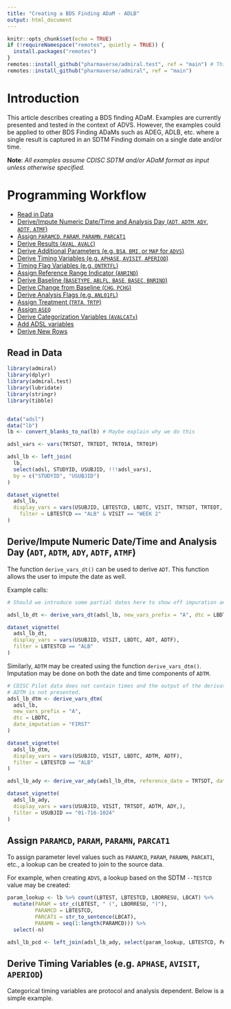 ```yaml
---
title: "Creating a BDS Finding ADaM - ADLB"
output: html_document
---
```


```r
knitr::opts_chunk$set(echo = TRUE)
if (!requireNamespace("remotes", quietly = TRUE)) {
  install.packages("remotes")
}
remotes::install_github("pharmaverse/admiral.test", ref = "main") # This is a required dependency of {admiral}
remotes::install_github("pharmaverse/admiral", ref = "main")
```

# Introduction

This article describes creating a BDS finding ADaM. Examples are currently 
presented and tested in the context of ADVS.  However, the examples could be
applied to other BDS Finding ADaMs such as ADEG, ADLB, etc. where a single 
result is captured in an SDTM Finding domain on a single date and/or time.

**Note**: *All examples assume CDISC SDTM and/or ADaM format as input unless 
otherwise specified.*

# Programming Workflow

* [Read in Data](#readdata)
* [Derive/Impute Numeric Date/Time and Analysis Day (`ADT`, `ADTM`, `ADY`, `ADTF`, `ATMF`)](#datetime)
* [Assign `PARAMCD`, `PARAM`, `PARAMN`, `PARCAT1`](#paramcd)
* [Derive Results (`AVAL`, `AVALC`)](#aval)
* [Derive Additional Parameters (e.g. `BSA`, `BMI`, or `MAP` for `ADVS`)](#derive_param)
* [Derive Timing Variables (e.g. `APHASE`, `AVISIT`, `APERIOD`)](#timing)
* [Timing Flag Variables (e.g. `ONTRTFL`)](#timingflag)
* [Assign Reference Range Indicator (`ANRIND`)](#referencerange)
* [Derive Baseline (`BASETYPE`, `ABLFL`, `BASE`, `BASEC`, `BNRIND`)](#baseline)
* [Derive Change from Baseline (`CHG`, `PCHG`)](#bchange)
* [Derive Analysis Flags (e.g. `ANL01FL`)](#analysisrec)
* [Assign Treatment (`TRTA`, `TRTP`)](#treatment)
* [Assign `ASEQ`](#aseq)
* [Derive Categorization Variables (`AVALCATx`)](#cat)
* [Add ADSL variables](#adsl_vars)
* [Derive New Rows](#additional)

## Read in Data {#readdata}

```r
library(admiral)
library(dplyr)
library(admiral.test)
library(lubridate)
library(stringr)
library(tibble)


data("adsl")
data("lb")
lb <- convert_blanks_to_na(lb) # Maybe explain why we do this
```

```r
adsl_vars <- vars(TRTSDT, TRTEDT, TRT01A, TRT01P)

adsl_lb <- left_join(
  lb,
  select(adsl, STUDYID, USUBJID, !!!adsl_vars),
  by = c("STUDYID", "USUBJID")
)
```


 
```r
dataset_vignette(
  adsl_lb, 
  display_vars = vars(USUBJID, LBTESTCD, LBDTC, VISIT, TRTSDT, TRTEDT, TRT01A, TRT01P),
    filter = LBTESTCD == "ALB" & VISIT == "WEEK 2"
)
```

## Derive/Impute Numeric Date/Time and Analysis Day (`ADT`, `ADTM`, `ADY`, `ADTF`, `ATMF`) {#datetime}

The function `derive_vars_dt()` can be used to derive `ADT`. This function allows 
the user to impute the date as well.

Example calls:

```r

# Should we introduce some partial dates here to show off impuration and preserve functions?

adsl_lb_dt <- derive_vars_dt(adsl_lb, new_vars_prefix = "A", dtc = LBDTC)
```


```r
dataset_vignette(
  adsl_lb_dt, 
  display_vars = vars(USUBJID, VISIT, LBDTC, ADT, ADTF),
  filter = LBTESTCD == "ALB"
)
```

Similarly, `ADTM` may be created using the function `derive_vars_dtm()`. 
Imputation may be done on both the date and time components of `ADTM`.

```r
# CDISC Pilot data does not contain times and the output of the derivation
# ADTM is not presented.
adsl_lb_dtm <- derive_vars_dtm(
  adsl_lb, 
  new_vars_prefix = "A", 
  dtc = LBDTC, 
  date_imputation = "FIRST"
)
```


```r
dataset_vignette(
  adsl_lb_dtm, 
  display_vars = vars(USUBJID, VISIT, LBDTC, ADTM, ADTF),
  filter = LBTESTCD == "ALB"
)

```

```r
adsl_lb_ady <- derive_var_ady(adsl_lb_dtm, reference_date = TRTSDT, date = ADTM)

```


```r
dataset_vignette(
  adsl_lb_ady, 
  display_vars = vars(USUBJID, VISIT, TRTSDT, ADTM, ADY,),
  filter = USUBJID == "01-716-1024"
)
```


## Assign `PARAMCD`, `PARAM`, `PARAMN`, `PARCAT1` {#paramcd}

To assign parameter level values such as `PARAMCD`, `PARAM`, `PARAMN`, `PARCAT1`,
etc., a lookup can be created to join to the source data.

For example, when creating `ADVS`, a lookup based on the SDTM `--TESTCD` value 
may be created:

```r
param_lookup <- lb %>% count(LBTEST, LBTESTCD, LBORRESU, LBCAT) %>% 
  mutate(PARAM = str_c(LBTEST, " (", LBORRESU, ")"),
         PARAMCD = LBTESTCD,
         PARCAT1 = str_to_sentence(LBCAT),
         PARAMN = seq(1:length(PARAMCD))) %>% 
  select(-n)

```


```r
adsl_lb_pcd <- left_join(adsl_lb_ady, select(param_lookup, LBTESTCD, PARAMCD), by = "LBTESTCD")
```


## Derive Timing Variables (e.g. `APHASE`, `AVISIT`, `APERIOD`) {#timing}

Categorical timing variables are protocol and analysis dependent.  Below is a 
simple example. 

